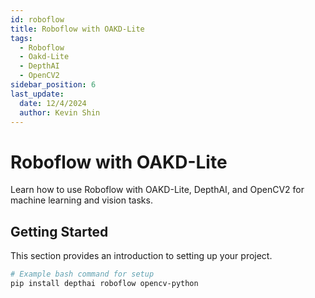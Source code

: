 ```yaml
---
id: roboflow
title: Roboflow with OAKD-Lite
tags:
  - Roboflow
  - Oakd-Lite
  - DepthAI
  - OpenCV2
sidebar_position: 6
last_update:
  date: 12/4/2024
  author: Kevin Shin
---
```



# Roboflow with OAKD-Lite

Learn how to use Roboflow with OAKD-Lite, DepthAI, and OpenCV2 for machine learning and vision tasks.

## Getting Started

This section provides an introduction to setting up your project.

```bash
# Example bash command for setup
pip install depthai roboflow opencv-python